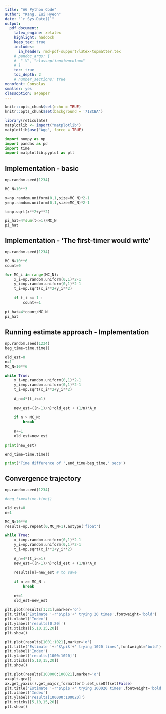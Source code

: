 ```yaml
---
title: "A6 Python Code"  
author: "Kang, Eui Hyeon"  
date: "`r Sys.Date()`"  
output:   
  pdf_document:  
    latex_engine: xelatex
    highlight: haddock  
    keep_tex: true  
    includes:
      in_header: rmd-pdf-support/latex-topmatter.tex
    # pandoc_args: [
    #  "-V", "classoption=twocolumn"
    # ]
    toc: true   
    toc_depth: 2  
    # number_sections: true  
monofont: Consolas
smaller: yes
classoption: a4paper
---
```


```r

knitr::opts_chunk$set(echo = TRUE)
knitr::opts_chunk$set(background = '718CBA')
```

```r
library(reticulate)
matplotlib <- import("matplotlib")
matplotlib$use("Agg", force = TRUE)
```

```python
import numpy as np
import pandas as pd
import time
import matplotlib.pyplot as plt
```

\newpage

## Implementation - basic

```python

np.random.seed(1234)

MC_N=10**3

x=np.random.uniform(0,1,size=MC_N)*2-1
y=np.random.uniform(0,1,size=MC_N)*2-1

t=np.sqrt(x**2+y**2)

pi_hat=4*sum(t<=1)/MC_N
pi_hat
```

\newpage

## Implementation - 'The first-timer would write'

```python

np.random.seed(1234)

MC_N=10**6
count=0

for MC_i in range(MC_N):
    x_i=np.random.uniform(0,1)*2-1
    y_i=np.random.uniform(0,1)*2-1
    t_i=np.sqrt(x_i**2+y_i**2)
    
    if t_i <= 1 :
        count+=1
        
pi_hat=4*count/MC_N
pi_hat
```

\newpage

## Running estimate approach - Implementation

```python

np.random.seed(1234)
beg_time=time.time()

old_est=0
n=1
MC_N=10**6

while True:
    x_i=np.random.uniform(0,1)*2-1
    y_i=np.random.uniform(0,1)*2-1
    t_i=np.sqrt(x_i**2+y_i**2)
    
    A_n=4*(t_i<=1)
    
    new_est=((n-1)/n)*old_est + (1/n)*A_n
    
    if n > MC_N:
        break
    
    n+=1
    old_est=new_est
    
print(new_est)

end_time=time.time()

print('Time difference of ',end_time-beg_time,' secs')
```

\newpage

## Convergence trajectory

```python

np.random.seed(1234)

#beg_time=time.time()

old_est=0
n=1

MC_N=10**6
results=np.repeat(0,MC_N+1).astype('float')

while True:
    x_i=np.random.uniform(0,1)*2-1
    y_i=np.random.uniform(0,1)*2-1
    t_i=np.sqrt(x_i**2+y_i**2)
    
    A_n=4*(t_i<=1)
    new_est=((n-1)/n)*old_est + (1/n)*A_n
    
    results[n]=new_est # to save
    
    if n >= MC_N :
        break
    
    n+=1
    old_est=new_est
    
plt.plot(results[1:21],marker='o')
plt.title('Estimate '+r'$\pi$'+' trying 20 times',fontweight='bold')
plt.xlabel('Index')
plt.ylabel('results[0:20]')
plt.xticks([5,10,15,20])
plt.show()
```

\newpage

```python

plt.plot(results[1001:1021],marker='o')
plt.title('Estimate '+r'$\pi$'+' trying 1020 times',fontweight='bold')
plt.xlabel('Index')
plt.ylabel('results[1000:1020]')
plt.xticks([5,10,15,20])
plt.show()
```

\newpage

```python

plt.plot(results[100000:100021],marker='o')
ax=plt.gca()
ax.get_yaxis().get_major_formatter().set_useOffset(False)
plt.title('Estimate '+r'$\pi$'+' trying 100020 times',fontweight='bold')
plt.xlabel('Index')
plt.ylabel('results[100000:100020]')
plt.xticks([5,10,15,20])
plt.show()
```
